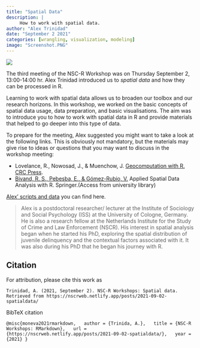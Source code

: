 ```yaml
---
title: "Spatial Data"
description: |
     How to work with spatial data.
author: "Alex Trinidad"
date: "September 2 2021"
categories: [wrangling, visualization, modeling]
image: "Screenshot.PNG"
---
```



![](Screenshot.PNG)

The third meeting of the NSC-R Workshop was on Thursday September 2, 13:00-14:00 hr. Alex Trinidad introduced us to *spatial data* and how they can be processed in R.

Learning to work with spatial data allows us to broaden our toolbox and our research horizons. In this workshop, we worked on the basic concepts of spatial data usage, data preparation, and basic visualisations. The aim was to introduce you to how to work with spatial data in R and provide materials that helped to go deeper into this type of data.

To prepare for the meeting, Alex suggested you might want to take a look at the following links. This is obviously not mandatory, but the materials may give rise to ideas or questions that you may want to discuss in the workshop meeting:

-   Lovelance, R., Nowosad, J., & Muenchow, J. [Geocomputation with R. CRC Press](https://geocompr.robinlovelace.net/).\
-   [Bivand, R. S., Pebesba, E., & Gómez-Rubio, V.](https://link.springer.com/book/10.1007/978-1-4614-7618-4) Applied Spatial Data Analysis with R. Springer.(Access from university library)

[Alex' scripts and data](https://github.com/Jonkman1/NSC_R/tree/main/Meeting_3_SpatialData) you can find here.

> Alex is a postdoctoral researcher/ lecturer at the Institute of Sociology and Social Psychology (ISS) at the University of Cologne, Germany. He is also a research fellow at the Netherlands Institute for the Study of Crime and Law Enforcement (NSCR). His interest in spatial analysis began when he started his PhD, exploring the spatial distribution of juvenile delinquency and the contextual factors associated with it. It was also during his PhD that he began his journey with R.

## Citation

For attribution, please cite this work as

    Trinidad, A. (2021, September 2). NSC-R Workshops: Spatial data. Retrieved from https://nscrweb.netlify.app/posts/2021-09-02-spatialdata/

BibTeX citation

``` @misc{moneva2021rmarkdown,
  author = {Trinida, A.},
  title = {NSC-R Workshops: RMarkdown},
  url = {https://nscrweb.netlify.app/posts/2021-09-02-spatialdata/},
  year = {2021}
}
```
